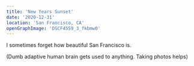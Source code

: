 ```yaml
---
title: 'New Years Sunset'
date: '2020-12-31'
location: 'San Francisco, CA'
openGraphImage: 'DSCF4559_3_fkbmw0'
---
```


<InteractiveImage imageId="DSCF4559_3_fkbmw0" />

I sometimes forget how beautiful San Francisco is. 

(Dumb adaptive human brain gets used to anything. Taking photos helps)


